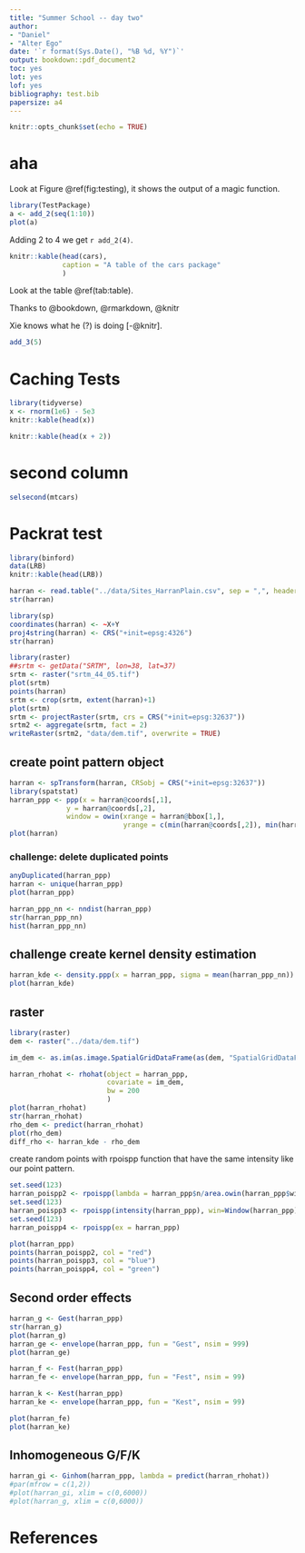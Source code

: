 ```yaml
---
title: "Summer School -- day two"
author: 
- "Daniel"
- "Alter Ego"
date: '`r format(Sys.Date(), "%B %d, %Y")`'
output: bookdown::pdf_document2
toc: yes
lot: yes
lof: yes
bibliography: test.bib
papersize: a4
---
```


```r
knitr::opts_chunk$set(echo = TRUE)
```

# aha #

Look at Figure \@ref(fig:testing), it shows the output of a magic function.

```r
library(TestPackage)
a <- add_2(seq(1:10))
plot(a)
```


Adding 2 to 4 we get `r add_2(4)`.

```r
knitr::kable(head(cars),
             caption = "A table of the cars package"
             )
```

Look at the table \@ref(tab:table).

Thanks to @bookdown, @rmarkdown, @knitr

Xie knows what he (?) is doing [-@knitr].

```r
add_3(5)
```

# Caching Tests #

```r
library(tidyverse)
x <- rnorm(1e6) - 5e3
knitr::kable(head(x))
```

```r
knitr::kable(head(x + 2))
```

# second column

```r
selsecond(mtcars)
```

# Packrat test

```r
library(binford)
data(LRB)
knitr::kable(head(LRB))
```


```r
harran <- read.table("../data/Sites_HarranPlain.csv", sep = ",", header=TRUE)
str(harran)

library(sp)
coordinates(harran) <- ~X+Y
proj4string(harran) <- CRS("+init=epsg:4326")
str(harran)
```

```r
library(raster)
##srtm <- getData("SRTM", lon=38, lat=37)
srtm <- raster("srtm_44_05.tif")
plot(srtm)
points(harran)
srtm <- crop(srtm, extent(harran)+1)
plot(srtm)
srtm <- projectRaster(srtm, crs = CRS("+init=epsg:32637"))
srtm2 <- aggregate(srtm, fact = 2)
writeRaster(srtm2, "data/dem.tif", overwrite = TRUE)
```


## create point pattern object

```r
harran <- spTransform(harran, CRSobj = CRS("+init=epsg:32637"))
library(spatstat)
harran_ppp <- ppp(x = harran@coords[,1],
              y = harran@coords[,2],
              window = owin(xrange = harran@bbox[1,],
                            yrange = c(min(harran@coords[,2]), min(harran@coords[,2]+52000))))
plot(harran)
```

### challenge: delete duplicated points

```r
anyDuplicated(harran_ppp)
harran <- unique(harran_ppp)
plot(harran_ppp)

harran_ppp_nn <- nndist(harran_ppp)
str(harran_ppp_nn)
hist(harran_ppp_nn)
```

## challenge create kernel density estimation

```r
harran_kde <- density.ppp(x = harran_ppp, sigma = mean(harran_ppp_nn))
plot(harran_kde)
```

## raster

```r
library(raster)
dem <- raster("../data/dem.tif")

im_dem <- as.im(as.image.SpatialGridDataFrame(as(dem, "SpatialGridDataFrame")))

harran_rhohat <- rhohat(object = harran_ppp, 
                        covariate = im_dem,
                        bw = 200
                        )
plot(harran_rhohat)
str(harran_rhohat)
rho_dem <- predict(harran_rhohat)
plot(rho_dem)
diff_rho <- harran_kde - rho_dem
```

create random points with rpoispp function that have the same intensity like our point pattern.

```r
set.seed(123)
harran_poispp2 <- rpoispp(lambda = harran_ppp$n/area.owin(harran_ppp$window), win = harran_ppp$window)
set.seed(123)
harran_poispp3 <- rpoispp(intensity(harran_ppp), win=Window(harran_ppp))
set.seed(123)
harran_poispp4 <- rpoispp(ex = harran_ppp)

plot(harran_ppp)
points(harran_poispp2, col = "red")
points(harran_poispp3, col = "blue")
points(harran_poispp4, col = "green")
```

## Second order effects

```r
harran_g <- Gest(harran_ppp)
str(harran_g)
plot(harran_g)
harran_ge <- envelope(harran_ppp, fun = "Gest", nsim = 999)
plot(harran_ge)

harran_f <- Fest(harran_ppp)
harran_fe <- envelope(harran_ppp, fun = "Fest", nsim = 99)

harran_k <- Kest(harran_ppp)
harran_ke <- envelope(harran_ppp, fun = "Kest", nsim = 99)

plot(harran_fe)
plot(harran_ke)
```

## Inhomogeneous G/F/K

```r
harran_gi <- Ginhom(harran_ppp, lambda = predict(harran_rhohat))
#par(mfrow = c(1,2))
#plot(harran_gi, xlim = c(0,6000))
#plot(harran_g, xlim = c(0,6000))
```



# References

